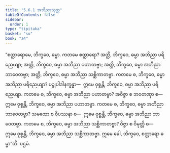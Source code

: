 ```yaml
---
title: "5.6.1 အဘိညာသုတ္တ"
tableOfContents: false
sidebar:
  order: 1
type: "tipitaka"
basket: "su"
book: "a4"
---
```



<DynamicBreadcrumb />

<Division number="254" book="a4" e="ch" v="15" p="570">

<Paragraph number="1522" book="a4">
“စတ္တာရောမေ, ဘိက္ခဝေ, ဓမ္မာ. ကတမေ စတ္တာရော? အတ္ထိ, ဘိက္ခဝေ, ဓမ္မာ အဘိညာ ပရိညေယျာ; အတ္ထိ, ဘိက္ခဝေ, ဓမ္မာ အဘိညာ ပဟာတဗ္ဗာ; အတ္ထိ, ဘိက္ခဝေ, ဓမ္မာ အဘိညာ ဘာဝေတဗ္ဗာ; အတ္ထိ, ဘိက္ခဝေ, ဓမ္မာ အဘိညာ သစ္ဆိကာတဗ္ဗာ.
</Paragraph>

<Paragraph number="1523" book="a4">
ကတမေ စ, ဘိက္ခဝေ, ဓမ္မာ အဘိညာ ပရိညေယျာ? ပဉ္စုပါဒါနက္ခန္ဓာ—  ဣမေ ဝုစ္စန္တိ, ဘိက္ခဝေ, ဓမ္မာ အဘိညာ ပရိညေယျာ.
</Paragraph>

<Paragraph number="1524" book="a4">
ကတမေ စ, ဘိက္ခဝေ, ဓမ္မာ အဘိညာ ပဟာတဗ္ဗာ? အဝိဇ္ဇာ စ ဘဝတဏှာ စ—  ဣမေ ဝုစ္စန္တိ, ဘိက္ခဝေ, ဓမ္မာ အဘိညာ ပဟာတဗ္ဗာ.
</Paragraph>

<Paragraph number="1525" book="a4">
ကတမေ စ, ဘိက္ခဝေ, ဓမ္မာ အဘိညာ ဘာဝေတဗ္ဗာ? သမထော စ ဝိပဿနာ စ—  ဣမေ ဝုစ္စန္တိ, ဘိက္ခဝေ, ဓမ္မာ အဘိညာ ဘာဝေတဗ္ဗာ.
</Paragraph>

<Paragraph number="1526" book="a4">
ကတမေ စ, ဘိက္ခဝေ, ဓမ္မာ အဘိညာ သစ္ဆိကာတဗ္ဗာ? ဝိဇ္ဇာ စ ဝိမုတ္တိ စ—  ဣမေ ဝုစ္စန္တိ, ဘိက္ခဝေ, ဓမ္မာ အဘိညာ သစ္ဆိကာတဗ္ဗာ. ဣမေ ခေါ, ဘိက္ခဝေ, စတ္တာရော ဓမ္မာ”တိ.

</Paragraph>
</Division>

<Paragraph number="1527" type="center" book="a4">
ပဌမံ.
</Paragraph>